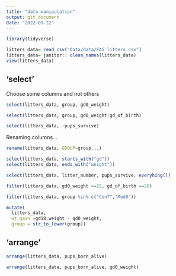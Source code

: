 ```yaml
---
title: "data manipulation"
output: git_document
date: "2022-09-22"
---
```

```r
library(tidyverse)
```



```r
litters_data= read_csv("Data/data/FAS_litters.csv")
litters_data= janitor:: clean_names(litters_data)
view(litters_data)
```
## 'select'

Choose some columns and not others

```r
select(litters_data, group, gd0_weight)

```

```r
select(litters_data, group, gd0_weight:gd_of_birth)
```

```r
select(litters_data, -pups_survive)
```
Renaming columns...

```r
rename(litters_data, GROUP=group...)
```
```r
select(litters_data, starts_with("gd"))
select(litters_data, ends_with("weight"))
```
```r
select(litters_data, litter_number, pups_survive, everyhing())
```
```r
filter(litters_data, gd0_weight >=22, gd_of_birth ==20)
```
```r
filter(litters_data, group %in% c("Con7","Mod8"))
```
```r
mutate(
  litters_data, 
  wt_gain =gd18_weight - gd0_weight,
  group = str_to_lower(group))
```

## 'arrange'

```r
arrange(litters_data, pups_born_alive)
```

```r
arrange(litters_data, pups_born_alive, gd0_weight)

```

